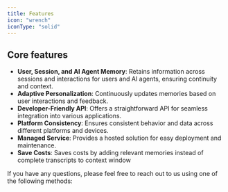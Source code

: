 ```yaml
---
title: Features
icon: "wrench"
iconType: "solid"
---
```


<Snippet file="async-memory-add.mdx" />

## Core features

- **User, Session, and AI Agent Memory**: Retains information across sessions and interactions for users and AI agents, ensuring continuity and context.
- **Adaptive Personalization**: Continuously updates memories based on user interactions and feedback.
- **Developer-Friendly API**: Offers a straightforward API for seamless integration into various applications.
- **Platform Consistency**: Ensures consistent behavior and data across different platforms and devices.
- **Managed Service**: Provides a hosted solution for easy deployment and maintenance.
- **Save Costs**: Saves costs by adding relevant memories instead of complete transcripts to context window




If you have any questions, please feel free to reach out to us using one of the following methods:

<Snippet file="get-help.mdx" />